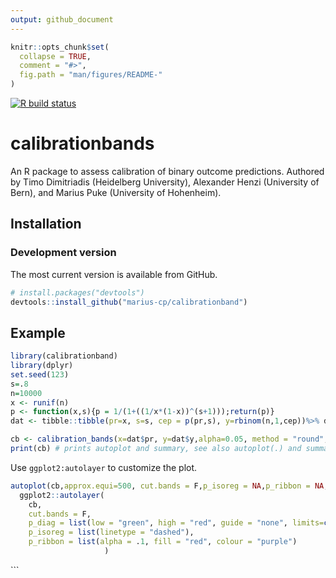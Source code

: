 ```yaml
---
output: github_document
---
```


```r
knitr::opts_chunk$set(
  collapse = TRUE,
  comment = "#>",
  fig.path = "man/figures/README-"
)
```



<!-- badges: start -->
  [![R build status](https://github.com/marius-cp/calibrationband/workflows/R-CMD-check/badge.svg)](https://github.com/marius-cp/calibrationband/actions)
  <!-- badges: end -->
  
# calibrationbands

An R package to assess calibration of binary outcome predictions. Authored by Timo Dimitriadis (Heidelberg University), Alexander Henzi (University of Bern), and Marius Puke (University of Hohenheim). 
  
## Installation
### Development version

The most current version is available from GitHub.

```r
# install.packages("devtools")
devtools::install_github("marius-cp/calibrationband")
```

## Example

```r
library(calibrationband)
library(dplyr)
set.seed(123)
s=.8
n=10000
x <- runif(n)
p <- function(x,s){p = 1/(1+((1/x*(1-x))^(s+1)));return(p)}
dat <- tibble::tibble(pr=x, s=s, cep = p(pr,s), y=rbinom(n,1,cep))%>% dplyr::arrange(pr)

cb <- calibration_bands(x=dat$pr, y=dat$y,alpha=0.05, method = "round", digits = 3)
print(cb) # prints autoplot and summary, see also autoplot(.) and summary(.)
```
Use `ggplot2:autolayer` to customize the plot. 
```r
autoplot(cb,approx.equi=500, cut.bands = F,p_isoreg = NA,p_ribbon = NA,p_diag = NA)+
  ggplot2::autolayer(
    cb,
    cut.bands = F,
    p_diag = list(low = "green", high = "red", guide = "none", limits=c(0,1)),
    p_isoreg = list(linetype = "dashed"),
    p_ribbon = list(alpha = .1, fill = "red", colour = "purple")
                     )
```
```


